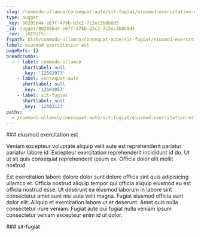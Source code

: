 ```yaml
---
slug: /commodo-ullamco/consequat-aute/sit-fugiat/eiusmod-exercitation-est
type: nugget
_key: 80205644-e67f-478b-b3c2-7c2ec3b8b8d5
_id: nugget/80205644-e67f-478b-b3c2-7c2ec3b8b8d5
_rev: _iKEPVfS---
fspath: blah/commodo-ullamco/consequat-aute/sit-fugiat/eiusmod-exercitation-est.md
label: eiusmod exercitation est
pageRefs: {}
breadcrumbs:
  - - label: commodo-ullamco
      shortlabel: null
      _key: '12502973'
    - label: consequat-aute
      shortlabel: null
      _key: '12503057'
    - label: sit-fugiat
      shortlabel: null
      _key: '12503127'
paths:
  - /commodo-ullamco/consequat-aute/sit-fugiat/eiusmod-exercitation-est
---
```


<NuggetArea>
<Nugget slug="/commodo-ullamco/consequat-aute/sit-fugiat/eiusmod-exercitation-est" type="nugget" _key="80205644-e67f-478b-b3c2-7c2ec3b8b8d5" _id="nugget/80205644-e67f-478b-b3c2-7c2ec3b8b8d5" _rev="_iKEPVfS---" fspath="blah/commodo-ullamco/consequat-aute/sit-fugiat/eiusmod-exercitation-est.md" label="eiusmod exercitation est" paths="/commodo-ullamco/consequat-aute/sit-fugiat/eiusmod-exercitation-est">
<NuggetBody>
### eiusmod exercitation est

Veniam excepteur voluptate aliquip velit aute est reprehenderit pariatur pariatur labore id. Excepteur exercitation reprehenderit incididunt id do. Ut ut sit quis consequat reprehenderit ipsum ex. Officia dolor elit mollit nostrud.

Est exercitation labore dolore dolor sunt dolore officia sint quis adipisicing ullamco et. Officia nostrud aliquip tempor qui officia aliquip eiusmod eu est officia nostrud esse. Ut deserunt ea eiusmod laborum in labore sint consectetur amet sunt nisi aute velit magna. Fugiat eiusmod officia sunt dolor elit. Aliquip et exercitation labore ut et deserunt. Amet quis nulla consectetur irure veniam. Fugiat aute qui fugiat nulla veniam ipsum consectetur veniam excepteur enim id ut dolor.

</NuggetBody>
<Breadcrumbs>
<Crumbs>
<Crumb _key="12502973" label="commodo-ullamco" /><Crumb _key="12503057" label="consequat-aute" /><Crumb _key="12503127" label="sit-fugiat" />
</Crumbs>
</Breadcrumbs>
</Nugget>

<NuggetsInbound>
</NuggetsInbound>
<NuggetsOutbound>
</NuggetsOutbound>
</NuggetArea>
<PassagesInbound>
<Passage direction="inbound" type="passage" _key="12503127" _id="passage/12503127" _rev="_iKEPVfO--A" label="sit-fugiat" passage="sit-fugiat" fspath="blah/commodo-ullamco/consequat-aute/sit-fugiat" paths="/commodo-ullamco/consequat-aute/sit-fugiat" slug="/commodo-ullamco/consequat-aute/sit-fugiat">
<NuggetBody>
### sit-fugiat

</NuggetBody>
<Breadcrumbs>
<Crumbs>
<Crumb _key="12502973" label="commodo-ullamco" /><Crumb _key="12503057" label="consequat-aute" />
</Crumbs>
</Breadcrumbs>
</Passage>

</PassagesInbound>
<PassagesOutbound>
</PassagesOutbound>